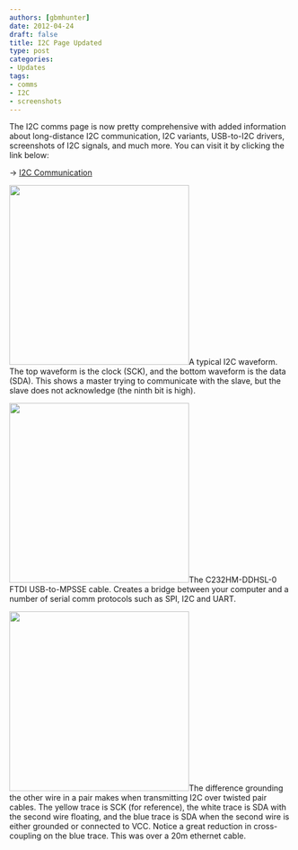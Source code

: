 ```yaml
---
authors: [gbmhunter]
date: 2012-04-24
draft: false
title: I2C Page Updated
type: post
categories:
- Updates
tags:
- comms
- I2C
- screenshots
---
```



The I2C comms page is now pretty comprehensive with added information about long-distance I2C communication, I2C variants, USB-to-I2C drivers, screenshots of I2C signals, and much more. You can visit it by clicking the link below:

-> [I2C Communication](/electronics/communication-protocols/i2c-communication-protocol/)


<Image src={typical_i2c_waveform} width="320px">A typical I2C waveform. The top waveform is the clock (SCK), and the bottom waveform is the data (SDA). This shows a master trying to communicate with the slave, but the slave does not acknowledge (the ninth bit is high).</Image>


<Image src={c232hm_ddhsl_0_ftdi_usb_to_mpsse_cable} width="320px">The C232HM-DDHSL-0 FTDI USB-to-MPSSE cable. Creates a bridge between your computer and a number of serial comm protocols such as SPI, I2C and UART.</Image>


<Image src={i2c_long_cable_ground_no_ground} width="320px">The difference grounding the other wire in a pair makes when transmitting I2C over twisted pair cables. The yellow trace is SCK (for reference), the white trace is SDA with the second wire floating, and the blue trace is SDA when the second wire is either grounded or connected to VCC. Notice a great reduction in cross-coupling on the blue trace. This was over a 20m ethernet cable.</Image>
